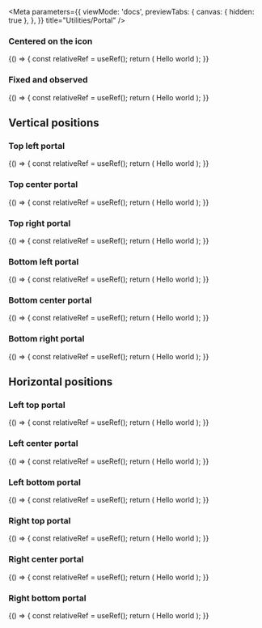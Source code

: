 
<Meta
  parameters={{
    viewMode: 'docs',
    previewTabs: {
      canvas: { hidden: true },
    },
  }}
  title="Utilities/Portal"
/>

<PageTitle src="components/Portal" title="Portal" />

### Centered on the icon

<Canvas>
  <Story name="Centered portal">
    <ThemeWrapper>
      {() => {
        const relativeRef = useRef();
        return (
          <Flex alignItems="flex-start" justifyContent="flex-end" style={{ width: 232, height: 110 }}>
            <Typography color="primary" ref={relativeRef}>
              <PhorkIcon scale="large" />
            </Typography>
            <Portal
              centered
              visible
              height={100}
              offset={{ right: 12 }}
              position="left-top"
              relativeRef={relativeRef}
              width={200}
            >
              <Paper full color="accent">
                <Flex full alignItems="center" justifyContent="center">
                  Hello world
                </Flex>
              </Paper>
            </Portal>
          </Flex>
        );
      }}
    </ThemeWrapper>
  </Story>
</Canvas>

### Fixed and observed

<Canvas>
  <Story name="Fixed portal">
    <ThemeWrapper>
      {() => {
        const relativeRef = useRef();
        return (
          <Flex alignItems="flex-end" justifyContent="flex-end" style={{ width: 200, height: 140 }}>
            <Typography color="primary" ref={relativeRef}>
              <PhorkIcon scale="large" />
            </Typography>
            <Portal
              observe
              visible
              height={100}
              offset={{ bottom: 12 }}
              portal="fixed"
              position="top-left"
              relativeRef={relativeRef}
              width={200}
            >
              <Paper full color="accent">
                <Flex full alignItems="center" justifyContent="center">
                  Hello world
                </Flex>
              </Paper>
            </Portal>
          </Flex>
        );
      }}
    </ThemeWrapper>
  </Story>
</Canvas>

## Vertical positions

### Top left portal

<Canvas>
  <Story name="Position: Top left">
    <ThemeWrapper>
      {() => {
        const relativeRef = useRef();
        return (
          <Flex alignItems="flex-end" justifyContent="flex-end" style={{ width: 200, height: 140 }}>
            <Typography color="primary" ref={relativeRef}>
              <PhorkIcon scale="large" />
            </Typography>
            <Portal
              visible
              height={100}
              offset={{ bottom: 12 }}
              position="top-left"
              relativeRef={relativeRef}
              width={200}
            >
              <Paper full color="accent">
                <Flex full alignItems="center" justifyContent="center">
                  Hello world
                </Flex>
              </Paper>
            </Portal>
          </Flex>
        );
      }}
    </ThemeWrapper>
  </Story>
</Canvas>

### Top center portal

<Canvas>
  <Story name="Position: Top center">
    <ThemeWrapper>
      {() => {
        const relativeRef = useRef();
        return (
          <Flex alignItems="flex-end" justifyContent="center" style={{ width: 200, height: 140 }}>
            <Typography color="primary" ref={relativeRef}>
              <PhorkIcon scale="large" />
            </Typography>
            <Portal
              visible
              height={100}
              offset={{ bottom: 12 }}
              position="top-center"
              relativeRef={relativeRef}
              width={200}
            >
              <Paper full color="accent">
                <Flex full alignItems="center" justifyContent="center">
                  Hello world
                </Flex>
              </Paper>
            </Portal>
          </Flex>
        );
      }}
    </ThemeWrapper>
  </Story>
</Canvas>

### Top right portal

<Canvas>
  <Story name="Position: Top right">
    <ThemeWrapper>
      {() => {
        const relativeRef = useRef();
        return (
          <Flex alignItems="flex-end" justifyContent="flex-start" style={{ width: 200, height: 140 }}>
            <Typography color="primary" ref={relativeRef}>
              <PhorkIcon scale="large" />
            </Typography>
            <Portal
              visible
              height={100}
              offset={{ bottom: 12 }}
              position="top-right"
              relativeRef={relativeRef}
              width={200}
            >
              <Paper full color="accent">
                <Flex full alignItems="center" justifyContent="center">
                  Hello world
                </Flex>
              </Paper>
            </Portal>
          </Flex>
        );
      }}
    </ThemeWrapper>
  </Story>
</Canvas>

### Bottom left portal

<Canvas>
  <Story name="Position: Bottom left">
    <ThemeWrapper>
      {() => {
        const relativeRef = useRef();
        return (
          <Flex alignItems="flex-start" justifyContent="flex-end" style={{ width: 200, height: 140 }}>
            <Typography color="primary" ref={relativeRef}>
              <PhorkIcon scale="large" />
            </Typography>
            <Portal
              visible
              height={100}
              offset={{ top: 12 }}
              position="bottom-left"
              relativeRef={relativeRef}
              width={200}
            >
              <Paper full color="accent">
                <Flex full alignItems="center" justifyContent="center">
                  Hello world
                </Flex>
              </Paper>
            </Portal>
          </Flex>
        );
      }}
    </ThemeWrapper>
  </Story>
</Canvas>

### Bottom center portal

<Canvas>
  <Story name="Position: Bottom center">
    <ThemeWrapper>
      {() => {
        const relativeRef = useRef();
        return (
          <Flex alignItems="flex-start" justifyContent="center" style={{ width: 200, height: 140 }}>
            <Typography color="primary" ref={relativeRef}>
              <PhorkIcon scale="large" />
            </Typography>
            <Portal
              visible
              height={100}
              offset={{ top: 12 }}
              position="bottom-center"
              relativeRef={relativeRef}
              width={200}
            >
              <Paper full color="accent">
                <Flex full alignItems="center" justifyContent="center">
                  Hello world
                </Flex>
              </Paper>
            </Portal>
          </Flex>
        );
      }}
    </ThemeWrapper>
  </Story>
</Canvas>

### Bottom right portal

<Canvas>
  <Story name="Position: Bottom right">
    <ThemeWrapper>
      {() => {
        const relativeRef = useRef();
        return (
          <Flex alignItems="flex-start" justifyContent="flex-start" style={{ width: 200, height: 140 }}>
            <Typography color="primary" ref={relativeRef}>
              <PhorkIcon scale="large" />
            </Typography>
            <Portal
              visible
              height={100}
              offset={{ top: 12 }}
              position="bottom-right"
              relativeRef={relativeRef}
              width={200}
            >
              <Paper full color="accent">
                <Flex full alignItems="center" justifyContent="center">
                  Hello world
                </Flex>
              </Paper>
            </Portal>
          </Flex>
        );
      }}
    </ThemeWrapper>
  </Story>
</Canvas>

## Horizontal positions

### Left top portal

<Canvas>
  <Story name="Position: Left top">
    <ThemeWrapper>
      {() => {
        const relativeRef = useRef();
        return (
          <Flex alignItems="flex-start" justifyContent="flex-end" style={{ width: 232, height: 100 }}>
            <Typography color="primary" ref={relativeRef}>
              <PhorkIcon scale="large" />
            </Typography>
            <Portal
              visible
              height={100}
              offset={{ right: 12 }}
              position="left-top"
              relativeRef={relativeRef}
              width={200}
            >
              <Paper full color="accent">
                <Flex full alignItems="center" justifyContent="center">
                  Hello world
                </Flex>
              </Paper>
            </Portal>
          </Flex>
        );
      }}
    </ThemeWrapper>
  </Story>
</Canvas>

### Left center portal

<Canvas>
  <Story name="Position: Left center">
    <ThemeWrapper>
      {() => {
        const relativeRef = useRef();
        return (
          <Flex alignItems="center" justifyContent="flex-end" style={{ width: 232, height: 100 }}>
            <Typography color="primary" ref={relativeRef}>
              <PhorkIcon scale="large" />
            </Typography>
            <Portal
              visible
              height={100}
              offset={{ right: 12 }}
              position="left-center"
              relativeRef={relativeRef}
              width={200}
            >
              <Paper full color="accent">
                <Flex full alignItems="center" justifyContent="center">
                  Hello world
                </Flex>
              </Paper>
            </Portal>
          </Flex>
        );
      }}
    </ThemeWrapper>
  </Story>
</Canvas>

### Left bottom portal

<Canvas>
  <Story name="Position: Left bottom">
    <ThemeWrapper>
      {() => {
        const relativeRef = useRef();
        return (
          <Flex alignItems="flex-end" justifyContent="flex-end" style={{ width: 232, height: 100 }}>
            <Typography color="primary" ref={relativeRef}>
              <PhorkIcon scale="large" />
            </Typography>
            <Portal
              visible
              height={100}
              offset={{ right: 12 }}
              position="left-bottom"
              relativeRef={relativeRef}
              width={200}
            >
              <Paper full color="accent">
                <Flex full alignItems="center" justifyContent="center">
                  Hello world
                </Flex>
              </Paper>
            </Portal>
          </Flex>
        );
      }}
    </ThemeWrapper>
  </Story>
</Canvas>

### Right top portal

<Canvas>
  <Story name="Position: Right top">
    <ThemeWrapper>
      {() => {
        const relativeRef = useRef();
        return (
          <Flex alignItems="flex-start" justifyContent="flex-start" style={{ width: 232, height: 100 }}>
            <Typography color="primary" ref={relativeRef}>
              <PhorkIcon scale="large" />
            </Typography>
            <Portal
              visible
              height={100}
              offset={{ left: 12 }}
              position="right-top"
              relativeRef={relativeRef}
              width={200}
            >
              <Paper full color="accent">
                <Flex full alignItems="center" justifyContent="center">
                  Hello world
                </Flex>
              </Paper>
            </Portal>
          </Flex>
        );
      }}
    </ThemeWrapper>
  </Story>
</Canvas>

### Right center portal

<Canvas>
  <Story name="Position: Right center">
    <ThemeWrapper>
      {() => {
        const relativeRef = useRef();
        return (
          <Flex alignItems="center" justifyContent="flex-start" style={{ width: 232, height: 100 }}>
            <Typography color="primary" ref={relativeRef}>
              <PhorkIcon scale="large" />
            </Typography>
            <Portal
              visible
              height={100}
              offset={{ left: 12 }}
              position="right-center"
              relativeRef={relativeRef}
              width={200}
            >
              <Paper full color="accent">
                <Flex full alignItems="center" justifyContent="center">
                  Hello world
                </Flex>
              </Paper>
            </Portal>
          </Flex>
        );
      }}
    </ThemeWrapper>
  </Story>
</Canvas>

### Right bottom portal

<Canvas>
  <Story name="Position: Right bottom">
    <ThemeWrapper>
      {() => {
        const relativeRef = useRef();
        return (
          <Flex alignItems="flex-end" justifyContent="flex-start" style={{ width: 232, height: 100 }}>
            <Typography color="primary" ref={relativeRef}>
              <PhorkIcon scale="large" />
            </Typography>
            <Portal
              visible
              height={100}
              offset={{ left: 12 }}
              position="right-bottom"
              relativeRef={relativeRef}
              width={200}
            >
              <Paper full color="accent">
                <Flex full alignItems="center" justifyContent="center">
                  Hello world
                </Flex>
              </Paper>
            </Portal>
          </Flex>
        );
      }}
    </ThemeWrapper>
  </Story>
</Canvas>
